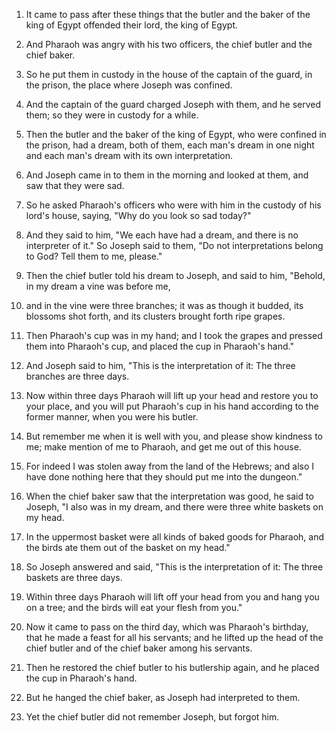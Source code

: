 
1. It came to pass after these things that the butler and the baker of the king of Egypt offended their lord, the king of Egypt.

2. And Pharaoh was angry with his two officers, the chief butler and the chief baker.

3. So he put them in custody in the house of the captain of the guard, in the prison, the place where Joseph was confined.

4. And the captain of the guard charged Joseph with them, and he served them; so they were in custody for a while.

5. Then the butler and the baker of the king of Egypt, who were confined in the prison, had a dream, both of them, each man's dream in one night and each man's dream with its own interpretation.

6. And Joseph came in to them in the morning and looked at them, and saw that they were sad.

7. So he asked Pharaoh's officers who were with him in the custody of his lord's house, saying, "Why do you look so sad today?"

8. And they said to him, "We each have had a dream, and there is no interpreter of it." So Joseph said to them, "Do not interpretations belong to God? Tell them to me, please."

9. Then the chief butler told his dream to Joseph, and said to him, "Behold, in my dream a vine was before me,

10. and in the vine were three branches; it was as though it budded, its blossoms shot forth, and its clusters brought forth ripe grapes.

11. Then Pharaoh's cup was in my hand; and I took the grapes and pressed them into Pharaoh's cup, and placed the cup in Pharaoh's hand."

12. And Joseph said to him, "This is the interpretation of it: The three branches are three days.

13. Now within three days Pharaoh will lift up your head and restore you to your place, and you will put Pharaoh's cup in his hand according to the former manner, when you were his butler.

14. But remember me when it is well with you, and please show kindness to me; make mention of me to Pharaoh, and get me out of this house.

15. For indeed I was stolen away from the land of the Hebrews; and also I have done nothing here that they should put me into the dungeon."

16. When the chief baker saw that the interpretation was good, he said to Joseph, "I also was in my dream, and there were three white baskets on my head.

17. In the uppermost basket were all kinds of baked goods for Pharaoh, and the birds ate them out of the basket on my head."

18. So Joseph answered and said, "This is the interpretation of it: The three baskets are three days.

19. Within three days Pharaoh will lift off your head from you and hang you on a tree; and the birds will eat your flesh from you."

20. Now it came to pass on the third day, which was Pharaoh's birthday, that he made a feast for all his servants; and he lifted up the head of the chief butler and of the chief baker among his servants.

21. Then he restored the chief butler to his butlership again, and he placed the cup in Pharaoh's hand.

22. But he hanged the chief baker, as Joseph had interpreted to them.

23. Yet the chief butler did not remember Joseph, but forgot him.


